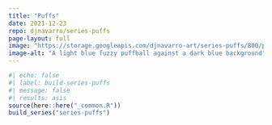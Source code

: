 ```yaml
---
title: "Puffs"
date: 2021-12-23
repo: djnavarro/series-puffs
page-layout: full
image: "https://storage.googleapis.com/djnavarro-art/series-puffs/800/pollen_13_1306.jpg"
image-alt: "A light blue fuzzy puffball against a dark blue background"
---
```

   
::: {.grid}
  
```r
#| echo: false
#| label: build-series-puffs
#| message: false
#| results: asis
source(here::here("_common.R"))
build_series("series-puffs")
```
   
:::
   
